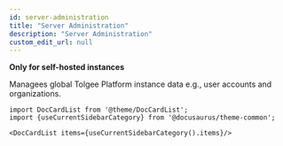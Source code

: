 ```yaml
---
id: server-administration
title: "Server Administration"
description: "Server Administration"
custom_edit_url: null
---
```




**Only for self-hosted instances** 

Managees global Tolgee Platform instance data e.g., user accounts and organizations.



```mdx-code-block
import DocCardList from '@theme/DocCardList';
import {useCurrentSidebarCategory} from '@docusaurus/theme-common';

<DocCardList items={useCurrentSidebarCategory().items}/>
```
      